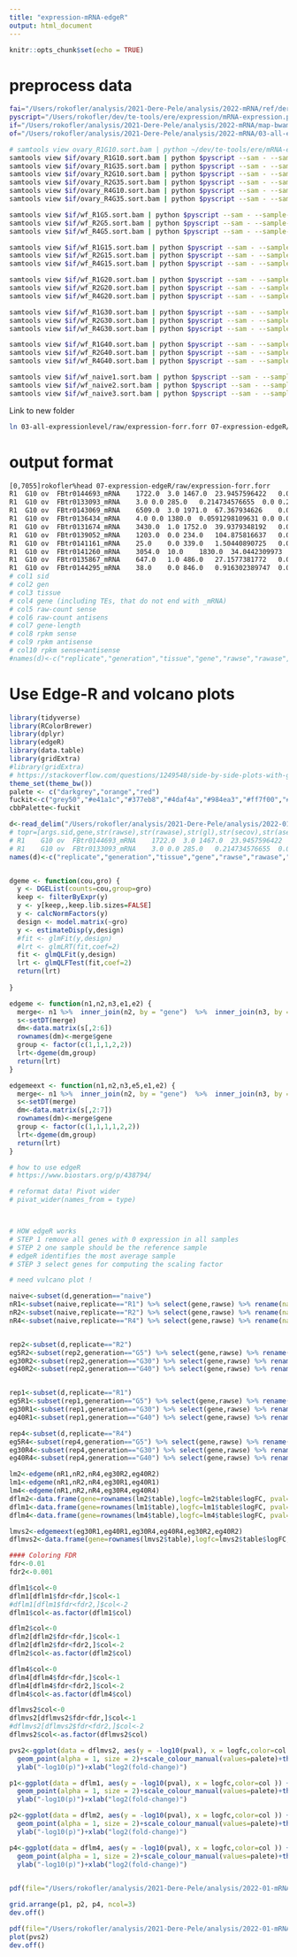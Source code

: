 ```yaml
---
title: "expression-mRNA-edgeR"
output: html_document
---
```


```r
knitr::opts_chunk$set(echo = TRUE)
```

# preprocess data
```bash
fai="/Users/rokofler/analysis/2021-Dere-Pele/analysis/2022-mRNA/ref/dere_te_mRNA.fasta.fai"
pyscript="/Users/rokofler/dev/te-tools/ere/expression/mRNA-expression.py"
if="/Users/rokofler/analysis/2021-Dere-Pele/analysis/2022-mRNA/map-bwamem"
of="/Users/rokofler/analysis/2021-Dere-Pele/analysis/2022-mRNA/03-all-expressionlevel/raw"

# samtools view ovary_R1G10.sort.bam | python ~/dev/te-tools/ere/mRNA-expression.py --sam - --fai ../ref/dere_te_mRNA.fasta.fai --sample-id bla
samtools view $if/ovary_R1G10.sort.bam | python $pyscript --sam - --sample-id R1-G10-ov --fai $fai > $of/expr_ovary_R1G10.txt
samtools view $if/ovary_R1G35.sort.bam | python $pyscript --sam - --sample-id R1-G35-ov --fai $fai > $of/expr_ovary_R1G35.txt
samtools view $if/ovary_R2G10.sort.bam | python $pyscript --sam - --sample-id R2-G10-ov --fai $fai > $of/expr_ovary_R2G10.txt
samtools view $if/ovary_R2G35.sort.bam | python $pyscript --sam - --sample-id R2-G35-ov --fai $fai > $of/expr_ovary_R2G35.txt
samtools view $if/ovary_R4G10.sort.bam | python $pyscript --sam - --sample-id R4-G10-ov --fai $fai > $of/expr_ovary_R4G10.txt
samtools view $if/ovary_R4G35.sort.bam | python $pyscript --sam - --sample-id R4-G35-ov --fai $fai > $of/expr_ovary_R4G35.txt

samtools view $if/wf_R1G5.sort.bam | python $pyscript --sam - --sample-id R1-G5-wf --fai $fai > $of/expr_wf_R1G5.txt
samtools view $if/wf_R2G5.sort.bam | python $pyscript --sam - --sample-id R2-G5-wf --fai $fai > $of/expr_wf_R2G5.txt
samtools view $if/wf_R4G5.sort.bam | python $pyscript --sam - --sample-id R4-G5-wf --fai $fai > $of/expr_wf_R4G5.txt

samtools view $if/wf_R1G15.sort.bam | python $pyscript --sam - --sample-id R1-G15-wf --fai $fai > $of/expr_wf_R1G15.txt
samtools view $if/wf_R2G15.sort.bam | python $pyscript --sam - --sample-id R2-G15-wf --fai $fai > $of/expr_wf_R2G15.txt
samtools view $if/wf_R4G15.sort.bam | python $pyscript --sam - --sample-id R4-G15-wf --fai $fai > $of/expr_wf_R4G15.txt

samtools view $if/wf_R1G20.sort.bam | python $pyscript --sam - --sample-id R1-G20-wf --fai $fai > $of/expr_wf_R1G20.txt
samtools view $if/wf_R2G20.sort.bam | python $pyscript --sam - --sample-id R2-G20-wf --fai $fai > $of/expr_wf_R2G20.txt
samtools view $if/wf_R4G20.sort.bam | python $pyscript --sam - --sample-id R4-G20-wf --fai $fai > $of/expr_wf_R4G20.txt

samtools view $if/wf_R1G30.sort.bam | python $pyscript --sam - --sample-id R1-G30-wf --fai $fai > $of/expr_wf_R1G30.txt
samtools view $if/wf_R2G30.sort.bam | python $pyscript --sam - --sample-id R2-G30-wf --fai $fai > $of/expr_wf_R2G30.txt
samtools view $if/wf_R4G30.sort.bam | python $pyscript --sam - --sample-id R4-G30-wf --fai $fai > $of/expr_wf_R4G30.txt

samtools view $if/wf_R1G40.sort.bam | python $pyscript --sam - --sample-id R1-G40-wf --fai $fai > $of/expr_wf_R1G40.txt
samtools view $if/wf_R2G40.sort.bam | python $pyscript --sam - --sample-id R2-G40-wf --fai $fai > $of/expr_wf_R2G40.txt
samtools view $if/wf_R4G40.sort.bam | python $pyscript --sam - --sample-id R4-G40-wf --fai $fai > $of/expr_wf_R4G40.txt

samtools view $if/wf_naive1.sort.bam | python $pyscript --sam - --sample-id R1-naive-wf --fai $fai > $of/expr_wf_naive1.txt
samtools view $if/wf_naive2.sort.bam | python $pyscript --sam - --sample-id R2-naive-wf --fai $fai > $of/expr_wf_naive2.txt
samtools view $if/wf_naive3.sort.bam | python $pyscript --sam - --sample-id R4-naive-wf --fai $fai > $of/expr_wf_naive3.txt% 
```

Link to new folder
```bash
ln 03-all-expressionlevel/raw/expression-forr.forr 07-expression-edgeR/raw
```
# output format
```bash
[0,7055]rokofler%head 07-expression-edgeR/raw/expression-forr.forr
R1	G10	ov	FBtr0144693_mRNA	1722.0	3.0	1467.0	23.9457596422	0.041717351293	23.9874769935
R1	G10	ov	FBtr0133093_mRNA	3.0	0.0	285.0	0.214734576655	0.0	0.214734576655
R1	G10	ov	FBtr0143069_mRNA	6509.0	3.0	1971.0	67.367934626	0.031049900734	67.3989845267
R1	G10	ov	FBtr0136434_mRNA	4.0	0.0	1380.0	0.0591298109631	0.0	0.0591298109631
R1	G10	ov	FBtr0131674_mRNA	3430.0	1.0	1752.0	39.9379348192	0.0116437127753	39.9495785319
R1	G10	ov	FBtr0139052_mRNA	1203.0	0.0	234.0	104.875816637	0.0	104.875816637
R1	G10	ov	FBtr0141161_mRNA	25.0	0.0	339.0	1.50440890725	0.0	1.50440890725
R1	G10	ov	FBtr0141260_mRNA	3054.0	10.0	1830.0	34.0442309973	0.111474233783	34.1557052311
R1	G10	ov	FBtr0135867_mRNA	647.0	1.0	486.0	27.1577381772	0.0419748658071	27.199713043
R1	G10	ov	FBtr0144295_mRNA	38.0	0.0	846.0	0.916302389747	0.0	0.916302389747
# col1 sid
# col2 gen
# col3 tissue
# col4 gene (including TEs, that do not end with _mRNA)
# col5 raw-count sense
# col6 raw-count antisens
# col7 gene-length
# col8 rpkm sense
# col9 rpkm antisense
# col10 rpkm sense+antisense
#names(d)<-c("replicate","generation","tissue","gene","rawse","rawase","genlen","se","ase","total")
```
# Use Edge-R and volcano plots
```R
library(tidyverse)
library(RColorBrewer)
library(dplyr)
library(edgeR)
library(data.table)
library(gridExtra)
#library(gridExtra)
# https://stackoverflow.com/questions/1249548/side-by-side-plots-with-ggplot2
theme_set(theme_bw())
palete <- c("darkgrey","orange","red")
fuckit<-c("grey50","#e41a1c","#377eb8","#4daf4a","#984ea3","#ff7f00","#a65628","#f781bf")
cbbPalette<-fuckit

d<-read_delim("/Users/rokofler/analysis/2021-Dere-Pele/analysis/2022-01-mRNA/07-expression-edgeR/raw/expression-forr.forr",delim="\t",col_names=FALSE,comment="#")
# topr=[args.sid,gene,str(rawse),str(rawase),str(gl),str(secov),str(asecov),str(secov+asecov)]
# R1	G10	ov	FBtr0144693_mRNA	1722.0	3.0	1467.0	23.9457596422	0.041717351293	23.9874769935
# R1	G10	ov	FBtr0133093_mRNA	3.0	0.0	285.0	0.214734576655	0.0	0.214734576655
names(d)<-c("replicate","generation","tissue","gene","rawse","rawase","genlen","se","ase","total")


dgeme <- function(cou,gro) {
  y <- DGEList(counts=cou,group=gro)
  keep <- filterByExpr(y)
  y <- y[keep,,keep.lib.sizes=FALSE]
  y <- calcNormFactors(y)
  design <- model.matrix(~gro)
  y <- estimateDisp(y,design)
  #fit <- glmFit(y,design)
  #lrt <- glmLRT(fit,coef=2)
  fit <- glmQLFit(y,design)
  lrt <- glmQLFTest(fit,coef=2)
  return(lrt)
  
}

edgeme <- function(n1,n2,n3,e1,e2) {
  merge<- n1 %>%  inner_join(n2, by = "gene")  %>%  inner_join(n3, by = "gene") %>%  inner_join(e1, by = "gene") %>%  inner_join(e2, by = "gene")
  s<-setDT(merge)
  dm<-data.matrix(s[,2:6])
  rownames(dm)<-merge$gene
  group <- factor(c(1,1,1,2,2))
  lrt<-dgeme(dm,group)
  return(lrt)
}

edgemeext <- function(n1,n2,n3,e5,e1,e2) {
  merge<- n1 %>%  inner_join(n2, by = "gene")  %>%  inner_join(n3, by = "gene") %>% inner_join(e5, by = "gene") %>%  inner_join(e1, by = "gene") %>%  inner_join(e2, by = "gene")
  s<-setDT(merge)
  dm<-data.matrix(s[,2:7])
  rownames(dm)<-merge$gene
  group <- factor(c(1,1,1,1,2,2))
  lrt<-dgeme(dm,group)
  return(lrt)
}

# how to use edgeR
# https://www.biostars.org/p/438794/

# reformat data! Pivot wider
# pivat_wider(names_from = type)



# HOW edgeR works
# STEP 1 remove all genes with 0 expression in all samples
# STEP 2 one sample should be the reference sample
# edgeR identifies the most average sample
# STEP 3 select genes for computing the scaling factor

# need vulcano plot !

naive<-subset(d,generation=="naive")
nR1<-subset(naive,replicate=="R1") %>% select(gene,rawse) %>% rename(naiveR1=rawse)
nR2<-subset(naive,replicate=="R2") %>% select(gene,rawse) %>% rename(naiveR2=rawse)
nR4<-subset(naive,replicate=="R4") %>% select(gene,rawse) %>% rename(naiveR4=rawse)


rep2<-subset(d,replicate=="R2")
eg5R2<-subset(rep2,generation=="G5") %>% select(gene,rawse) %>% rename(eg5R2=rawse)
eg30R2<-subset(rep2,generation=="G30") %>% select(gene,rawse) %>% rename(eg30R2=rawse)
eg40R2<-subset(rep2,generation=="G40") %>% select(gene,rawse) %>% rename(eg40R2=rawse)


rep1<-subset(d,replicate=="R1")
eg5R1<-subset(rep1,generation=="G5") %>% select(gene,rawse) %>% rename(eg5R1=rawse)
eg30R1<-subset(rep1,generation=="G30") %>% select(gene,rawse) %>% rename(eg30R1=rawse)
eg40R1<-subset(rep1,generation=="G40") %>% select(gene,rawse) %>% rename(eg40R1=rawse)

rep4<-subset(d,replicate=="R4")
eg5R4<-subset(rep4,generation=="G5") %>% select(gene,rawse) %>% rename(eg5R4=rawse)
eg30R4<-subset(rep4,generation=="G30") %>% select(gene,rawse) %>% rename(eg30R4=rawse)
eg40R4<-subset(rep4,generation=="G40") %>% select(gene,rawse) %>% rename(eg40R4=rawse)

lm2<-edgeme(nR1,nR2,nR4,eg30R2,eg40R2)
lm1<-edgeme(nR1,nR2,nR4,eg30R1,eg40R1)
lm4<-edgeme(nR1,nR2,nR4,eg30R4,eg40R4)
dflm2<-data.frame(gene=rownames(lm2$table),logfc=lm2$table$logFC, pval=lm2$table$PValue, fdr=p.adjust(lm2$table$PValue,method="BH"))
dflm1<-data.frame(gene=rownames(lm1$table),logfc=lm1$table$logFC, pval=lm1$table$PValue, fdr=p.adjust(lm1$table$PValue,method="BH"))
dflm4<-data.frame(gene=rownames(lm4$table),logfc=lm4$table$logFC, pval=lm4$table$PValue, fdr=p.adjust(lm4$table$PValue,method="BH"))

lmvs2<-edgemeext(eg30R1,eg40R1,eg30R4,eg40R4,eg30R2,eg40R2)
dflmvs2<-data.frame(gene=rownames(lmvs2$table),logfc=lmvs2$table$logFC, pval=lmvs2$table$PValue,fdr=p.adjust(as.numeric(lmvs2$table$PValue),method="BH"))

#### Coloring FDR 
fdr<-0.01
fdr2<-0.001

dflm1$col<-0
dflm1[dflm1$fdr<fdr,]$col<-1
#dflm1[dflm1$fdr<fdr2,]$col<-2
dflm1$col<-as.factor(dflm1$col)

dflm2$col<-0
dflm2[dflm2$fdr<fdr,]$col<-1
dflm2[dflm2$fdr<fdr2,]$col<-2
dflm2$col<-as.factor(dflm2$col)

dflm4$col<-0
dflm4[dflm4$fdr<fdr,]$col<-1
dflm4[dflm4$fdr<fdr2,]$col<-2
dflm4$col<-as.factor(dflm4$col)

dflmvs2$col<-0
dflmvs2[dflmvs2$fdr<fdr,]$col<-1
#dflmvs2[dflmvs2$fdr<fdr2,]$col<-2
dflmvs2$col<-as.factor(dflmvs2$col)

pvs2<-ggplot(data = dflmvs2, aes(y = -log10(pval), x = logfc,color=col )) +
  geom_point(alpha = 1, size = 2)+scale_colour_manual(values=palete)+theme(legend.position = "none")+
  ylab("-log10(p)")+xlab("log2(fold-change)")

p1<-ggplot(data = dflm1, aes(y = -log10(pval), x = logfc,color=col )) +
  geom_point(alpha = 1, size = 2)+scale_colour_manual(values=palete)+theme(legend.position = "none")+
  ylab("-log10(p)")+xlab("log2(fold-change)")

p2<-ggplot(data = dflm2, aes(y = -log10(pval), x = logfc,color=col )) +
  geom_point(alpha = 1, size = 2)+scale_colour_manual(values=palete)+theme(legend.position = "none")+
  ylab("-log10(p)")+xlab("log2(fold-change)")

p4<-ggplot(data = dflm4, aes(y = -log10(pval), x = logfc,color=col )) +
  geom_point(alpha = 1, size = 2)+scale_colour_manual(values=palete)+theme(legend.position = "none")+
  ylab("-log10(p)")+xlab("log2(fold-change)")

 
pdf(file="/Users/rokofler/analysis/2021-Dere-Pele/analysis/2022-01-mRNA/07-expression-edgeR/graphs/edger-expression.pdf",width=8,height=3)

grid.arrange(p1, p2, p4, ncol=3)
dev.off()

pdf(file="/Users/rokofler/analysis/2021-Dere-Pele/analysis/2022-01-mRNA/07-expression-edgeR/graphs/edger-expression-rep2vsrest.pdf",width=3,height=3)
plot(pvs2)
dev.off()

```



